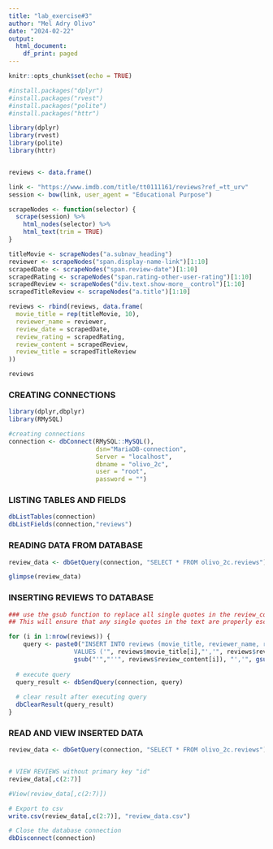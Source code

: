 ```yaml
---
title: "lab_exercise#3"
author: "Mel Adry Olivo"
date: "2024-02-22"
output:
  html_document:
    df_print: paged
---
```


```r
knitr::opts_chunk$set(echo = TRUE)
```

```r

#install.packages("dplyr")
#install.packages("rvest")
#install.packages("polite")
#install.packages("httr")

library(dplyr)
library(rvest)
library(polite)
library(httr)


reviews <- data.frame()

link <- "https://www.imdb.com/title/tt0111161/reviews?ref_=tt_urv"
session <- bow(link, user_agent = "Educational Purpose")

scrapeNodes <- function(selector) {
  scrape(session) %>%
    html_nodes(selector) %>%
    html_text(trim = TRUE)
}

titleMovie <- scrapeNodes("a.subnav_heading")
reviewer <- scrapeNodes("span.display-name-link")[1:10]
scrapedDate <- scrapeNodes("span.review-date")[1:10]
scrapedRating <- scrapeNodes("span.rating-other-user-rating")[1:10]
scrapedReview <- scrapeNodes("div.text.show-more__control")[1:10]
scrapedTitleReview <- scrapeNodes("a.title")[1:10]

reviews <- rbind(reviews, data.frame(
  movie_title = rep(titleMovie, 10),
  reviewer_name = reviewer,
  review_date = scrapedDate,
  review_rating = scrapedRating,
  review_content = scrapedReview,
  review_title = scrapedTitleReview
))

reviews

```

### CREATING CONNECTIONS

```r

library(dplyr,dbplyr)
library(RMySQL)

#creating connections
connection <- dbConnect(RMySQL::MySQL(),
                        dsn="MariaDB-connection",
                        Server = "localhost",
                        dbname = "olivo_2c", 
                        user = "root", 
                        password = "") 

```

### LISTING TABLES AND FIELDS

```r
dbListTables(connection)
dbListFields(connection,"reviews")
```

### READING DATA FROM DATABASE

```r

review_data <- dbGetQuery(connection, "SELECT * FROM olivo_2c.reviews")

glimpse(review_data)

```

### INSERTING REVIEWS TO DATABASE

```r

### use the gsub function to replace all single quotes in the review_content and review_title columns with two single quotes (''). 
## This will ensure that any single quotes in the text are properly escaped in the SQL query.

for (i in 1:nrow(reviews)) {
    query <- paste0("INSERT INTO reviews (movie_title, reviewer_name, review_date, review_rating, review_content, review_title) 
                  VALUES ('", reviews$movie_title[i],"','", reviews$reviewer_name[i], "','", reviews$review_date[i],"','", reviews$review_rating[i], "','",
                  gsub("'","''", reviews$review_content[i]), "','", gsub("'","''", reviews$review_title[i]), "')")
  
  # execute query
  query_result <- dbSendQuery(connection, query)
  
  # clear result after executing query
  dbClearResult(query_result)
}

```

### READ AND VIEW INSERTED DATA

```r

review_data <- dbGetQuery(connection, "SELECT * FROM olivo_2c.reviews")


# VIEW REVIEWS without primary key "id"
review_data[,c(2:7)]

#View(review_data[,c(2:7)])

# Export to csv
write.csv(review_data[,c(2:7)], "review_data.csv")

```

```r
# Close the database connection
dbDisconnect(connection)

```
